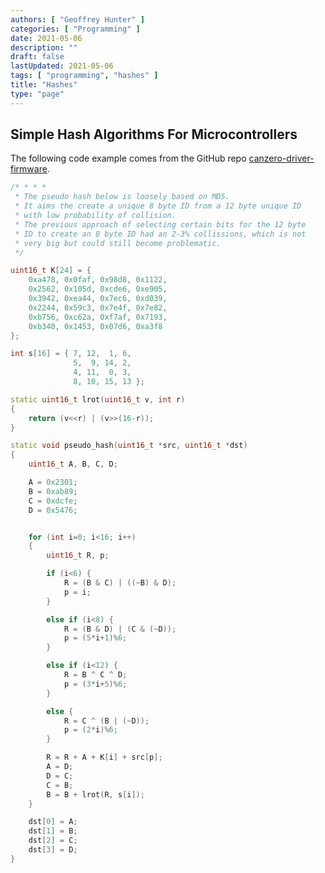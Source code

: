 ```yaml
---
authors: [ "Geoffrey Hunter" ]
categories: [ "Programming" ]
date: 2021-05-06
description: ""
draft: false
lastUpdated: 2021-05-06
tags: [ "programming", "hashes" ]
title: "Hashes"
type: "page"
---
```



<WarningIsNotes />

## Simple Hash Algorithms For Microcontrollers

The following code example comes from the GitHub repo [canzero-driver-firmware](https://github.com/omzlo/canzero-driver-firmware/).

```c++
/* * * * 
 * The pseudo hash below is loosely based on MD5.
 * It aims the create a unique 8 byte ID from a 12 byte unique ID
 * with low probability of collision.
 * The previous approach of selecting certain bits for the 12 byte
 * ID to create an 8 byte ID had an 2-3% collissions, which is not
 * very big but could still become problematic.
 */

uint16_t K[24] = {
    0xa478, 0x0faf, 0x98d8, 0x1122,
    0x2562, 0x105d, 0xcde6, 0xe905,
    0x3942, 0xea44, 0x7ec6, 0xd039,
    0x2244, 0x59c3, 0x7e4f, 0x7e82,
    0xb756, 0xc62a, 0xf7af, 0x7193,
    0xb340, 0x1453, 0x07d6, 0xa3f8
};

int s[16] = { 7, 12,  1, 6,
              5,  9, 14, 2,
              4, 11,  0, 3,
              8, 10, 15, 13 };

static uint16_t lrot(uint16_t v, int r)
{
    return (v<<r) | (v>>(16-r));
}

static void pseudo_hash(uint16_t *src, uint16_t *dst)
{
    uint16_t A, B, C, D;

    A = 0x2301;
    B = 0xab89;
    C = 0xdcfe;
    D = 0x5476;


    for (int i=0; i<16; i++)
    {
        uint16_t R, p;

        if (i<6) {
            R = (B & C) | ((~B) & D);
            p = i;
        }

        else if (i<8) {
            R = (B & D) | (C & (~D));
            p = (5*i+1)%6;
        }

        else if (i<12) {
            R = B ^ C ^ D;
            p = (3*i+5)%6;
        }

        else {
            R = C ^ (B | (~D));
            p = (2*i)%6;
        }

        R = R + A + K[i] + src[p];
        A = D;
        D = C;
        C = B;
        B = B + lrot(R, s[i]);
    }

    dst[0] = A;
    dst[1] = B;
    dst[2] = C;
    dst[3] = D;
}
```